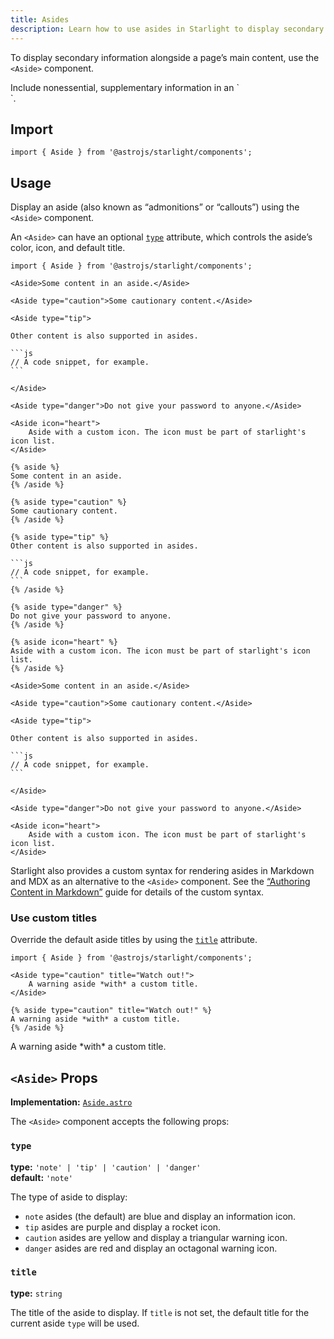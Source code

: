 ```yaml
---
title: Asides
description: Learn how to use asides in Starlight to display secondary information alongside a page’s main content.
---
```



To display secondary information alongside a page’s main content, use the `<Aside>` component.


<Preview>

<Aside slot="preview">
    Include nonessential, supplementary information in an `<Aside>`.
</Aside>

</Preview>

## Import

```tsx
import { Aside } from '@astrojs/starlight/components';
```

## Usage

Display an aside (also known as “admonitions” or “callouts”) using the `<Aside>` component.

An `<Aside>` can have an optional [`type`](#type) attribute, which controls the aside’s color, icon, and default title.

<Preview>

````mdx
import { Aside } from '@astrojs/starlight/components';

<Aside>Some content in an aside.</Aside>

<Aside type="caution">Some cautionary content.</Aside>

<Aside type="tip">

Other content is also supported in asides.

```js
// A code snippet, for example.
```

</Aside>

<Aside type="danger">Do not give your password to anyone.</Aside>

<Aside icon="heart">
	Aside with a custom icon. The icon must be part of starlight's icon list.
</Aside>
````

<Fragment slot="markdoc">

````markdoc
{% aside %}
Some content in an aside.
{% /aside %}

{% aside type="caution" %}
Some cautionary content.
{% /aside %}

{% aside type="tip" %}
Other content is also supported in asides.

```js
// A code snippet, for example.
```
{% /aside %}

{% aside type="danger" %}
Do not give your password to anyone.
{% /aside %}

{% aside icon="heart" %}
Aside with a custom icon. The icon must be part of starlight's icon list.
{% /aside %}
````

</Fragment>

<Fragment slot="preview">

    <Aside>Some content in an aside.</Aside>

    <Aside type="caution">Some cautionary content.</Aside>

    <Aside type="tip">

    Other content is also supported in asides.

    ```js
    // A code snippet, for example.
    ```

    </Aside>

    <Aside type="danger">Do not give your password to anyone.</Aside>

    <Aside icon="heart">
        Aside with a custom icon. The icon must be part of starlight's icon list.
    </Aside>

</Fragment>

</Preview>

Starlight also provides a custom syntax for rendering asides in Markdown and MDX as an alternative to the `<Aside>` component.
See the [“Authoring Content in Markdown”](/guides/authoring-content/#asides) guide for details of the custom syntax.

### Use custom titles

Override the default aside titles by using the [`title`](#title) attribute.

<Preview>

```mdx 'title="Watch out!"'
import { Aside } from '@astrojs/starlight/components';

<Aside type="caution" title="Watch out!">
	A warning aside *with* a custom title.
</Aside>
```

<Fragment slot="markdoc">

```markdoc 'title="Watch out!"'
{% aside type="caution" title="Watch out!" %}
A warning aside *with* a custom title.
{% /aside %}
```

</Fragment>

<Aside slot="preview" type="caution" title="Watch out!">
	A warning aside *with* a custom title.
</Aside>

</Preview>

## `<Aside>` Props

**Implementation:** [`Aside.astro`](https://github.com/withastro/starlight/blob/main/packages/starlight/user-components/Aside.astro)

The `<Aside>` component accepts the following props:

### `type`

**type:** `'note' | 'tip' | 'caution' | 'danger'`  
**default:** `'note'`

The type of aside to display:

- `note` asides (the default) are blue and display an information icon.
- `tip` asides are purple and display a rocket icon.
- `caution` asides are yellow and display a triangular warning icon.
- `danger` asides are red and display an octagonal warning icon.

### `title`

**type:** `string`

The title of the aside to display.
If `title` is not set, the default title for the current aside `type` will be used.
